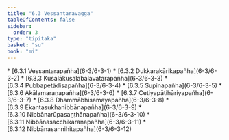 ```yaml
---
title: "6.3 Vessantaravagga"
tableOfContents: false
sidebar:
  order: 3
type: "tipitaka"
basket: "su"
book: "mi"
---
```



<DynamicBreadcrumb />



<TableOfContents book="mi" section="6.3">
* [6.3.1 Vessantarapañha](6-3/6-3-1)
* [6.3.2 Dukkarakārikapañha](6-3/6-3-2)
* [6.3.3 Kusalākusalabalavatarapañha](6-3/6-3-3)
* [6.3.4 Pubbapetādisapañha](6-3/6-3-4)
* [6.3.5 Supinapañha](6-3/6-3-5)
* [6.3.6 Akālamaraṇapañha](6-3/6-3-6)
* [6.3.7 Cetiyapāṭihāriyapañha](6-3/6-3-7)
* [6.3.8 Dhammābhisamayapañha](6-3/6-3-8)
* [6.3.9 Ekantasukhanibbānapañha](6-3/6-3-9)
* [6.3.10 Nibbānarūpasaṇṭhānapañha](6-3/6-3-10)
* [6.3.11 Nibbānasacchikaraṇapañha](6-3/6-3-11)
* [6.3.12 Nibbānasannihitapañha](6-3/6-3-12)
</TableOfContents>